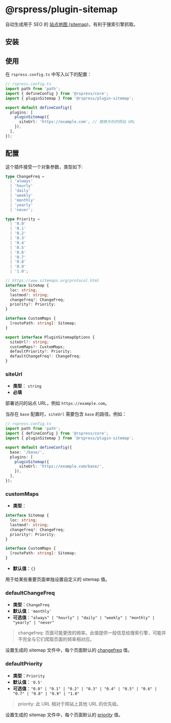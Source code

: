 # @rspress/plugin-sitemap


<SourceCode href="https://github.com/web-infra-dev/rspress/tree/main/packages/plugin-sitemap" />

自动生成用于 SEO 的 [站点地图 (sitemap)](https://developers.google.com/search/docs/crawling-indexing/sitemaps/overview)，有利于搜索引擎抓取。

## 安装


<PackageManagerTabs command="add @rspress/plugin-sitemap -D" />

## 使用

在 `rspress.config.ts` 中写入以下的配置：

```ts
// rspress.config.ts
import path from 'path';
import { defineConfig } from '@rspress/core';
import { pluginSitemap } from '@rspress/plugin-sitemap';

export default defineConfig({
  plugins: [
    pluginSitemap({
      siteUrl: 'https://example.com', // 替换为你的网站 URL
    }),
  ],
});
```

## 配置

这个插件接受一个对象参数，类型如下:

```ts
type ChangeFreq =
  | 'always'
  | 'hourly'
  | 'daily'
  | 'weekly'
  | 'monthly'
  | 'yearly'
  | 'never';

type Priority =
  | '0.0'
  | '0.1'
  | '0.2'
  | '0.3'
  | '0.4'
  | '0.5'
  | '0.6'
  | '0.7'
  | '0.8'
  | '0.9'
  | '1.0';

// https://www.sitemaps.org/protocol.html
interface Sitemap {
  loc: string;
  lastmod?: string;
  changefreq?: ChangeFreq;
  priority?: Priority;
}

interface CustomMaps {
  [routePath: string]: Sitemap;
}

export interface PluginSitemapOptions {
  siteUrl?: string;
  customMaps?: CustomMaps;
  defaultPriority?: Priority;
  defaultChangeFreq?: ChangeFreq;
}
```

### siteUrl

- **类型**： `string`
- **必填**

部署访问的站点 URL，例如 `https://example.com`。

当存在 `base` 配置时，`siteUrl` 需要包含 `base` 的路径。例如：

```ts
// rspress.config.ts
import path from 'path';
import { defineConfig } from '@rspress/core';
import { pluginSitemap } from '@rspress/plugin-sitemap';

export default defineConfig({
  base: '/base/',
  plugins: [
    pluginSitemap({
      siteUrl: 'https://example.com/base/',
    }),
  ],
});
```

### customMaps

- **类型**：

```ts
interface Sitemap {
  loc: string;
  lastmod?: string;
  changefreq?: ChangeFreq;
  priority?: Priority;
}

interface CustomMaps {
  [routePath: string]: Sitemap;
}
```

- **默认值**：`{}`

用于给某些重要页面单独设置自定义的 sitemap 值。

### defaultChangeFreq

- **类型**：`ChangeFreq`
- **默认值**：`'monthly'`
- **可选值**：`"always" | "hourly" | "daily" | "weekly" | "monthly" | "yearly" | "never"`

> changefreq: 页面可能更改的频率。此值提供一般信息给搜索引擎，可能并不完全与它们爬取页面的频率相对应。

设置生成的 sitemap 文件中，每个页面默认的 [changefreq](https://www.sitemaps.org/protocol.html) 值。

### defaultPriority

- **类型**：`Priority`
- **默认值**：`'0.5'`
- **可选值**：`"0.0" | "0.1" | "0.2" | "0.3" | "0.4" | "0.5" | "0.6" | "0.7" | "0.8" | "0.9" | "1.0"`

> priority: 此 URL 相对于网站上其他 URL 的优先级。

设置生成的 sitemap 文件中，每个页面默认的 [priority](https://www.sitemaps.org/protocol.html) 值。
